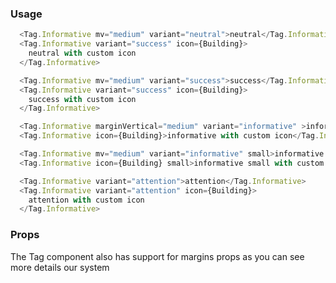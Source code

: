 
### Usage

```javascript type=expo
  <Tag.Informative mv="medium" variant="neutral">neutral</Tag.Informative>
  <Tag.Informative variant="success" icon={Building}>
    neutral with custom icon
  </Tag.Informative>

  <Tag.Informative mv="medium" variant="success">success</Tag.Informative>
  <Tag.Informative variant="success" icon={Building}>
    success with custom icon
  </Tag.Informative>

  <Tag.Informative marginVertical="medium" variant="informative" >informative</Tag.Informative>
  <Tag.Informative icon={Building}>informative with custom icon</Tag.Informative>

  <Tag.Informative mv="medium" variant="informative" small>informative small</Tag.Informative>
  <Tag.Informative icon={Building} small>informative small with custom icon</Tag.Informative>

  <Tag.Informative variant="attention">attention</Tag.Informative>
  <Tag.Informative variant="attention" icon={Building}>
    attention with custom icon
  </Tag.Informative>
```

### Props

The Tag component also has support for margins props as you can see more details <GatsbyLink to="/system/spacing">our system</GatsbyLink>

<PropsTable component="Tag.Informative" platform="native" />
